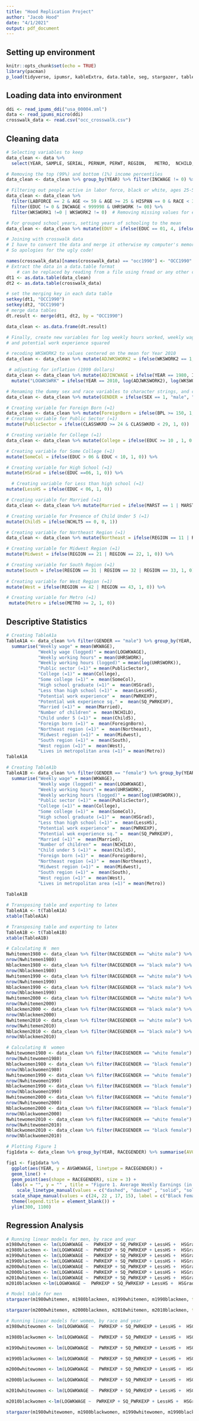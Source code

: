 ```yaml
---
title: "Hood Replication Project"
author: "Jacob Hood"
date: "4/1/2021"
output: pdf_document
---
```


## Setting up environment 
```r
knitr::opts_chunk$set(echo = TRUE)
library(pacman)
p_load(tidyverse, ipumsr, kableExtra, data.table, seg, stargazer, tables, xtable)
```

## Loading data into environment
```r
ddi <- read_ipums_ddi("usa_00004.xml")
data <- read_ipums_micro(ddi)
crosswalk_data <- read.csv("occ_crosswalk.csv")
```

## Cleaning data
```r
# Selecting variables to keep 
data_clean <- data %>%
  select(YEAR, SAMPLE, SERIAL, PERNUM, PERWT, REGION,	METRO,	NCHILD,	NCHLT5,	SEX, AGE,	MARST, RACE, HISPAN, BPL, EDUC, EDUCD, LABFORCE,	CLASSWKR, CLASSWKRD, OCC1990,	WKSWORK1, WKSWORK2,	UHRSWORK, INCWAGE)
```

```r
# Removing the top (99%) and bottom (1%) income percentiles 
data_clean <- data_clean %>% group_by(YEAR) %>% filter(INCWAGE != 0) %>% filter(INCWAGE < quantile(data_clean$INCWAGE, 0.99) & INCWAGE > quantile(data_clean$INCWAGE, 0.01))
```

```r
# Filtering out people active in labor force, black or white, ages 25-59, and not Hispanic
data_clean <- data_clean %>% 
  filter(LABFORCE == 2 & AGE <= 59 & AGE >= 25 & HISPAN == 0 & RACE < 3) %>%
  filter(EDUC != 0 & INCWAGE < 999998 & UHRSWORK != 00) %>%
  filter(WKSWORK1 !=0 | WKSWORK2 != 0)  # Removing missing values for education and income
```

```r
# For grouped school years, setting years of schooling to the mean
data_clean <- data_clean %>% mutate(EDUY = ifelse(EDUC == 01, 4, ifelse(EDUC == 02, 9, ifelse(EDUC == 03, 11, ifelse(EDUC == 04, 12, ifelse(EDUC == 05, 13, ifelse(EDUC == 06, 14, ifelse(EDUC == 07, 15, ifelse (EDUC == 08, 16, ifelse (EDUC == 08, 17, ifelse(EDUC == 09, 17, ifelse(EDUC == 10, 18, 21))))))))))))
```

```r
# Joining with crosswalk data
# I have to convert the data and merge it otherwise my computer's memory gets exhausted
# So apologies for the ugly code!

names(crosswalk_data)[names(crosswalk_data) == "occ1990"] <- "OCC1990"
# Extract the data in a data.table format 
    # can be replaced by reading from a file using fread or any other command to have both data sets as data tables.
dt1 <- as.data.table(data_clean) 
dt2 <- as.data.table(crosswalk_data)

# set the merging key in each data table
setkey(dt1, "OCC1990")
setkey(dt2, "OCC1990")
# merge data tables
dt.result <- merge(dt1, dt2, by = "OCC1990")

data_clean <- as.data.frame(dt.result)
```

```r
# Finally, create new variables for log weekly hours worked, weekly wage, log weekly wage (all adjusted for inflation), potential work experience,
# and potential work experience squared 

# recoding WKSWORK2 to values centered on the mean for Year 2010
data_clean <- data_clean %>% mutate(ADJWKSWORK2 = ifelse(WKSWORK2 == 1, 7, ifelse(WKSWORK2 == 2, 20, ifelse (WKSWORK2 == 3, 33, ifelse(WKSWORK2 == 4, 43.5, ifelse(WKSWORK2 == 5, 48.5, 51))))))

 # adjusting for inflation (1999 dollars)
data_clean <- data_clean %>% mutate(ADJINCWAGE = ifelse(YEAR == 1980, INCWAGE*2.295, ifelse(YEAR == 1990, INCWAGE*1.334, ifelse(YEAR == 2000, INCWAGE, INCWAGE*0.764)))) %>% 
  mutate("LOGWKSWRK" = ifelse(YEAR == 2010, log(ADJWKSWORK2), log(WKSWORK1)), "WKWAGE" = ifelse(YEAR == 2010, ADJINCWAGE/ADJWKSWORK2, ADJINCWAGE/WKSWORK1), "LOGWKWAGE" = ifelse(YEAR == 2010, log(ADJINCWAGE/ADJWKSWORK2), log(ADJINCWAGE/WKSWORK1)), "PWRKEXP" = (AGE - EDUY - 6), "SQ_PWRKEXP" = PWRKEXP^2)
```

```r
# Renaming the dummy sex and race variables to character strings, and creating a new variable for both race and gender
data_clean <- data_clean %>% mutate(GENDER = ifelse(SEX == 1, "male", "female")) %>% mutate(RACE = ifelse(RACE == 1, "white", "black" )) %>% mutate(RACEGENDER = ifelse(GENDER == "male" & RACE == "white", "white male", ifelse(GENDER == "female" & RACE== "white", "white female", ifelse(GENDER == "male" & RACE == "black", "black male", "black female"))))
```

```r
# Creating variable for Foreign Born (=1)
data_clean <- data_clean %>% mutate(ForeignBorn = ifelse(BPL >= 150, 1, 0)) %>%
# Creating variable for Public Sector (=1)
mutate(PublicSector = ifelse(CLASSWKRD >= 24 & CLASSWKRD < 29, 1, 0))
```

```r
# Creating variable for College (=1)
data_clean <- data_clean %>% mutate(College = ifelse(EDUC >= 10 , 1, 0 )) %>%

# Creating variable for Some College (=1)
mutate(SomeCol = ifelse(EDUC > 06 & EDUC < 10, 1, 0)) %>%

# Creating variable for High School (=1)
mutate(HSGrad = ifelse(EDUC ==06, 1, 0)) %>%

  # Creating variable for Less than high school (=1)
mutate(LessHS = ifelse(EDUC < 06, 1, 0))
```

```r
# Creating variable for Married (=1)
data_clean <- data_clean %>% mutate(Married = ifelse(MARST == 1 | MARST ==2, 1, 0)) %>%

# Creating variable for Presence of Child Under 5 (=1)
mutate(Child5 = ifelse(NCHLT5 == 0, 0, 1))
```

```r
# Creating variable for Northeast Region (=1)
data_clean <- data_clean %>% mutate(Northeast = ifelse(REGION == 11 | REGION == 12, 1, 0)) %>%

# Creating variable for Midwest Region (=1)
mutate(Midwest = ifelse(REGION == 21 | REGION == 22, 1, 0)) %>%

# Creating variable for South Region (=1)
mutate(South = ifelse(REGION == 31 | REGION == 32 | REGION == 33, 1, 0)) %>%
  
# Creating variable for West Region (=1)
mutate(West = ifelse(REGION == 42 | REGION == 43, 1, 0)) %>%

# Creating variable for Metro (=1)
 mutate(Metro = ifelse(METRO >= 2, 1, 0))

```

## Descriptive Statistics 
```r
# Creating TableA1a
TableA1A <- data_clean %>% filter(GENDER == "male") %>% group_by(YEAR, RACE) %>%
  summarise("Weekly wage" = mean(WKWAGE),
            "Weekly wage (logged)" = mean(LOGWKWAGE),
            "Weekly working hours" = mean(UHRSWORK),
            "Weekly working hours (logged)" = mean(log(UHRSWORK)),
            "Public sector (=1)" = mean(PublicSector),
            "College (=1)" = mean(College),
            "Some college (=1)" =  mean(SomeCol),
            "High school graduate (=1)" =  mean(HSGrad),
            "Less than high school (=1)" =  mean(LessHS),
            "Potential work experience" =  mean(PWRKEXP),
            "Potential wok experience sq." =  mean(SQ_PWRKEXP),
            "Married (=1)" =  mean(Married),
            "Number of children" =  mean(NCHILD),
            "Child under 5 (=1)" =  mean(Child5),
            "Foreign born (=1)" =  mean(ForeignBorn),
            "Northeast region (=1)" =  mean(Northeast),
            "Midwest region (=1)" =  mean(Midwest),
            "South region (=1)" =  mean(South),
            "West region (=1)" =  mean(West),
            "Lives in metropolitan area (=1)" = mean(Metro))
TableA1A
```

```r
# Creating TableA1b
TableA1B <- data_clean %>% filter(GENDER == "female") %>% group_by(YEAR, RACE) %>%
  summarise("Weekly wage" = mean(WKWAGE),
            "Weekly wage (logged)" = mean(LOGWKWAGE),
            "Weekly working hours" = mean(UHRSWORK),
            "Weekly working hours (logged)" = mean(log(UHRSWORK)),
            "Public sector (=1)" = mean(PublicSector),
            "College (=1)" = mean(College),
            "Some college (=1)" =  mean(SomeCol),
            "High school graduate (=1)" =  mean(HSGrad),
            "Less than high school (=1)" =  mean(LessHS),
            "Potential work experience" =  mean(PWRKEXP),
            "Potential wok experience sq." =  mean(SQ_PWRKEXP),
            "Married (=1)" =  mean(Married),
            "Number of children" =  mean(NCHILD),
            "Child under 5 (=1)" =  mean(Child5),
            "Foreign born (=1)" =  mean(ForeignBorn),
            "Northeast region (=1)" =  mean(Northeast),
            "Midwest region (=1)" =  mean(Midwest),
            "South region (=1)" =  mean(South),
            "West region (=1)" =  mean(West),
            "Lives in metropolitan area (=1)" = mean(Metro))
            
TableA1B
```

```r
# Transposing table and exporting to latex
TableA1A <- t(TableA1A)
xtable(TableA1A)
```

```r
# Transposing table and exporting to latex
TableA1B <- t(TableA1B)
xtable(TableA1B)
```

```r
# Calculating N  men
Nwhitemen1980 <- data_clean %>% filter(RACEGENDER == "white male") %>% filter(YEAR == "1980")
nrow(Nwhitemen1980)
Nblackmen1980 <- data_clean %>% filter(RACEGENDER == "black male") %>% filter(YEAR == "1980")
nrow(Nblackmen1980)
Nwhitemen1990 <- data_clean %>% filter(RACEGENDER == "white male") %>% filter(YEAR == "1990")
nrow(Nwhitemen1990)
Nblackmen1990 <- data_clean %>% filter(RACEGENDER == "black male") %>% filter(YEAR == "1990")
nrow(Nblackmen1990)
Nwhitemen2000 <- data_clean %>% filter(RACEGENDER == "white male") %>% filter(YEAR == "2000")
nrow(Nwhitemen2000)
Nblackmen2000 <- data_clean %>% filter(RACEGENDER == "black male") %>% filter(YEAR == "2000")
nrow(Nblackmen2000)
Nwhitemen2010 <- data_clean %>% filter(RACEGENDER == "white male") %>% filter(YEAR == "2010")
nrow(Nwhitemen2010)
Nblackmen2010 <- data_clean %>% filter(RACEGENDER == "black male") %>% filter(YEAR == "2010")
nrow(Nblackmen2010)
```

```r
# Calculating N  women
Nwhitewomen1980 <- data_clean %>% filter(RACEGENDER == "white female") %>% filter(YEAR == "1980")
nrow(Nwhitewomen1980)
Nblackwomen1980 <- data_clean %>% filter(RACEGENDER == "black female") %>% filter(YEAR == "1980")
nrow(Nblackwomen1980)
Nwhitewomen1990 <- data_clean %>% filter(RACEGENDER == "white female") %>% filter(YEAR == "1990")
nrow(Nwhitewomen1990)
Nblackwomen1990 <- data_clean %>% filter(RACEGENDER == "black female") %>% filter(YEAR == "1990")
nrow(Nblackwomen1990)
Nwhitewomen2000 <- data_clean %>% filter(RACEGENDER == "white female") %>% filter(YEAR == "2000")
nrow(Nwhitewomen2000)
Nblackwomen2000 <- data_clean %>% filter(RACEGENDER == "black female") %>% filter(YEAR == "2000")
nrow(Nblackwomen2000)
Nwhitewomen2010 <- data_clean %>% filter(RACEGENDER == "white female") %>% filter(YEAR == "2010")
nrow(Nwhitewomen2010)
Nblackwomen2010 <- data_clean %>% filter(RACEGENDER == "black female") %>% filter(YEAR == "2010")
nrow(Nblackwomen2010)
```

```r
# Plotting Figure 1
fig1data <- data_clean %>% group_by(YEAR, RACEGENDER) %>% summarise(AVGWKWAGE = mean(WKWAGE)) # grouping data by year/group and averaging weekly wage

fig1 <- fig1data %>%
  ggplot(aes(YEAR, y = AVGWKWAGE, linetype = RACEGENDER)) +
  geom_line() + 
  geom_point(aes(shape = RACEGENDER), size = 3) +
  labs(x = "", y = "" , title = "Figure 1. Average Weekly Earnings (in Constant $US) by Race and Gender, 1980 to 2010") +
    scale_linetype_manual(values = c("dashed", "dashed" , "solid", "solid"), label = c("Black Female", "Black Male", "White Female", "White Male")) +
  scale_shape_manual(values = c(24, 22 , 17, 15), label = c("Black Female", "Black Male", "White Female", "White Male")) + 
  theme(legend.title = element_blank()) +
  ylim(300, 1100) 
```

## Regression Analysis
```r
# Running linear models for men, by race and year
m1980whitemen <- lm(LOGWKWAGE ~  PWRKEXP + SQ_PWRKEXP + LessHS +  HSGrad + SomeCol + NCHILD + Child5 + Married + ForeignBorn + UHRSWORK + Metro + PublicSector + Midwest + South + West, data = Nwhitemen1980)
m1980blackmen <- lm(LOGWKWAGE ~  PWRKEXP + SQ_PWRKEXP + LessHS +  HSGrad + SomeCol + NCHILD + Child5 + Married + ForeignBorn + UHRSWORK + Metro + PublicSector + Midwest + South + West, data = Nblackmen1980)
m1990whitemen <- lm(LOGWKWAGE ~  PWRKEXP + SQ_PWRKEXP + LessHS +  HSGrad + SomeCol + NCHILD + Child5 + Married + ForeignBorn + UHRSWORK + Metro + PublicSector + Midwest + South + West, data = Nwhitemen1990)
m1990blackmen <- lm(LOGWKWAGE ~  PWRKEXP + SQ_PWRKEXP + LessHS +  HSGrad + SomeCol + NCHILD + Child5 + Married + ForeignBorn + UHRSWORK + Metro + PublicSector + Midwest + South + West, data = Nblackmen1990)
m2000whitemen <- lm(LOGWKWAGE ~  PWRKEXP + SQ_PWRKEXP + LessHS +  HSGrad + SomeCol + NCHILD + Child5 + Married + ForeignBorn + UHRSWORK + Metro + PublicSector + Midwest + South + West, data = Nwhitemen2000)
m2000blackmen <- lm(LOGWKWAGE ~  PWRKEXP + SQ_PWRKEXP + LessHS +  HSGrad + SomeCol + NCHILD + Child5 + Married + ForeignBorn + UHRSWORK + Metro + PublicSector + Midwest + South + West, data = Nblackmen2000)
m2010whitemen <- lm(LOGWKWAGE ~  PWRKEXP + SQ_PWRKEXP + LessHS +  HSGrad + SomeCol + NCHILD + Child5 + Married + ForeignBorn + UHRSWORK + Metro + PublicSector + Midwest + South + West, data = Nwhitemen2010)
m2010blackmen <-lm(LOGWKWAGE ~  PWRKEXP + SQ_PWRKEXP + LessHS +  HSGrad + SomeCol + NCHILD + Child5 + Married + ForeignBorn + UHRSWORK + Metro + PublicSector + Midwest + South + West, data = Nblackmen2010)

```

```r
# Model table for men
stargazer(m1980whitemen, m1980blackmen, m1990whitemen, m1990blackmen, type = "text")
```


```r
stargazer(m2000whitemen, m2000blackmen, m2010whitemen, m2010blackmen, type = "text")
```

```r
# Running linear models for women, by race and year
m1980whitewomen <- lm(LOGWKWAGE ~  PWRKEXP + SQ_PWRKEXP + LessHS +  HSGrad + SomeCol + NCHILD + Child5 + Married + ForeignBorn + UHRSWORK + Metro + PublicSector + Midwest + South + West, data = Nwhitewomen1980)

m1980blackwomen <- lm(LOGWKWAGE ~  PWRKEXP + SQ_PWRKEXP + LessHS +  HSGrad + SomeCol + NCHILD + Child5 + Married + ForeignBorn + UHRSWORK + Metro + PublicSector + Midwest + South + West, data = Nblackwomen1980)

m1990whitewomen <- lm(LOGWKWAGE ~  PWRKEXP + SQ_PWRKEXP + LessHS +  HSGrad + SomeCol + NCHILD + Child5 + Married + ForeignBorn + UHRSWORK + Metro + PublicSector + Midwest + South + West, data = Nwhitewomen1990)

m1990blackwomen <- lm(LOGWKWAGE ~  PWRKEXP + SQ_PWRKEXP + LessHS +  HSGrad + SomeCol + NCHILD + Child5 + Married + ForeignBorn + UHRSWORK + Metro + PublicSector + Midwest + South + West, data = Nblackwomen1990)

m2000whitewomen <- lm(LOGWKWAGE ~  PWRKEXP + SQ_PWRKEXP + LessHS +  HSGrad + SomeCol + NCHILD + Child5 + Married + ForeignBorn + UHRSWORK + Metro + PublicSector + Midwest + South + West, data = Nwhitewomen2000)

m2000blackwomen <- lm(LOGWKWAGE ~  PWRKEXP + SQ_PWRKEXP + LessHS +  HSGrad + SomeCol + NCHILD + Child5 + Married + ForeignBorn + UHRSWORK + Metro + PublicSector + Midwest + South + West, data = Nblackwomen2000)

m2010whitewomen <- lm(LOGWKWAGE ~  PWRKEXP + SQ_PWRKEXP + LessHS +  HSGrad + SomeCol + NCHILD + Child5 + Married + ForeignBorn + UHRSWORK + Metro + PublicSector + Midwest + South + West, data = Nwhitewomen2010)

m2010blackwomen <-lm(LOGWKWAGE ~  PWRKEXP + SQ_PWRKEXP + LessHS +  HSGrad + SomeCol + NCHILD + Child5 + Married + ForeignBorn + UHRSWORK + Metro + PublicSector + Midwest + South + West, data = Nblackwomen2010)
```

```r
stargazer(m1980whitewomen, m1980blackwomen, m1990whitewomen, m1990blackwomen, m2000whitewomen, m2000blackwomen, m2010whitewomen, m2010blackwomen, type = "text", omit = "ser", "f")
```

